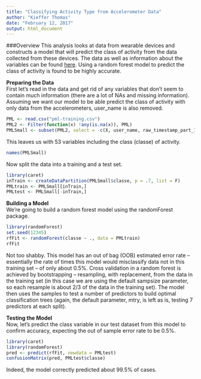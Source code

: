 ```yaml
---
title: "Classifying Activity Type from Accelerometer Data"
author: "Kieffer Thomas"
date: "February 12, 2017"
output: html_document
---
```

###Overview
This analysis looks at data from wearable devices and constructs a model that will predict the class of activity from the data collected from these devices. The data as well as information about the variables can be found [here](http://groupware.les.inf.puc-rio.br/har). Using a random forest model to predict the class of activity is found to be highly accurate. 

**Preparing the Data**  
First let's read in the data and get rid of any variables that don't seem to contain much information (there are a lot of NAs and missing information). Assuming we want our model to be able predict the class of activity with only data from the accelerometers, user_name is also removed.

```r
PML <- read.csv("pml-training.csv")
PML2 <- Filter(function(x) !any(is.na(x)), PML)
PMLSmall <- subset(PML2, select = -c(X, user_name, raw_timestamp_part_1:num_window, kurtosis_roll_belt:amplitude_yaw_belt, kurtosis_roll_arm:skewness_yaw_arm, kurtosis_roll_dumbbell:amplitude_yaw_dumbbell, kurtosis_roll_forearm:amplitude_yaw_forearm))
```

This leaves us with 53 variables including the class (classe) of activity.
```r
names(PMLSmall)
```
Now split the data into a training and a test set.
```r
library(caret)
inTrain <- createDataPartition(PMLSmall$classe, p = .7, list = F)
PMLtrain <- PMLSmall[inTrain,]
PMLtest <- PMLSmall[-inTrain,]
```

**Building a Model**  
We're going to build a random forest model using the randomForest package.

```r
library(randomForest)
set.seed(12345)
rfFit <- randomForest(classe ~ ., data = PMLtrain)
rfFit
```

Not too shabby. This model has an out of bag (OOB) estimated error rate -- essentially the rate of times this model would misclassify data not in this training set -- of only about 0.5%. Cross validation in a random forest is achieved by bootstrapping -- resampling, with replacement, from the data in the training set (in this case we are using the default sampsize parameter, so each resample is about 2/3 of the data in the training set). The model then uses the samples to test a number of predictors to build optimal classification trees (again, the default parameter, mtry, is left as is, testing 7 predictors at each split). 

**Testing the Model**  
Now, let's predict the class variable in our test dataset from this model to confirm accuracy, expecting the out of sample error rate to be 0.5%.

```r
library(caret)
library(randomForest)
pred <- predict(rfFit, newdata = PMLtest)
confusionMatrix(pred, PMLtest$classe)
```

Indeed, the model correctly predicted about 99.5% of cases.